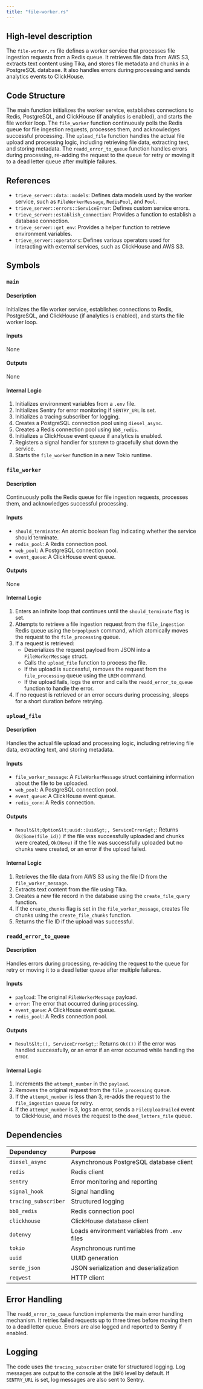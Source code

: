 ```yaml
---
title: "file-worker.rs"
---
```


## High-level description
The `file-worker.rs` file defines a worker service that processes file ingestion requests from a Redis queue. It retrieves file data from AWS S3, extracts text content using Tika, and stores file metadata and chunks in a PostgreSQL database. It also handles errors during processing and sends analytics events to ClickHouse.

## Code Structure
The main function initializes the worker service, establishes connections to Redis, PostgreSQL, and ClickHouse (if analytics is enabled), and starts the file worker loop. The `file_worker` function continuously polls the Redis queue for file ingestion requests, processes them, and acknowledges successful processing. The `upload_file` function handles the actual file upload and processing logic, including retrieving file data, extracting text, and storing metadata. The `readd_error_to_queue` function handles errors during processing, re-adding the request to the queue for retry or moving it to a dead letter queue after multiple failures.

## References
- `trieve_server::data::models`: Defines data models used by the worker service, such as `FileWorkerMessage`, `RedisPool`, and `Pool`.
- `trieve_server::errors::ServiceError`: Defines custom service errors.
- `trieve_server::establish_connection`: Provides a function to establish a database connection.
- `trieve_server::get_env`: Provides a helper function to retrieve environment variables.
- `trieve_server::operators`: Defines various operators used for interacting with external services, such as ClickHouse and AWS S3.

## Symbols

### `main`
#### Description
Initializes the file worker service, establishes connections to Redis, PostgreSQL, and ClickHouse (if analytics is enabled), and starts the file worker loop.

#### Inputs
None

#### Outputs
None

#### Internal Logic
1. Initializes environment variables from a `.env` file.
2. Initializes Sentry for error monitoring if `SENTRY_URL` is set.
3. Initializes a tracing subscriber for logging.
4. Creates a PostgreSQL connection pool using `diesel_async`.
5. Creates a Redis connection pool using `bb8_redis`.
6. Initializes a ClickHouse event queue if analytics is enabled.
7. Registers a signal handler for `SIGTERM` to gracefully shut down the service.
8. Starts the `file_worker` function in a new Tokio runtime.

### `file_worker`
#### Description
Continuously polls the Redis queue for file ingestion requests, processes them, and acknowledges successful processing.

#### Inputs
- `should_terminate`: An atomic boolean flag indicating whether the service should terminate.
- `redis_pool`: A Redis connection pool.
- `web_pool`: A PostgreSQL connection pool.
- `event_queue`: A ClickHouse event queue.

#### Outputs
None

#### Internal Logic
1. Enters an infinite loop that continues until the `should_terminate` flag is set.
2. Attempts to retrieve a file ingestion request from the `file_ingestion` Redis queue using the `brpoplpush` command, which atomically moves the request to the `file_processing` queue.
3. If a request is retrieved:
    - Deserializes the request payload from JSON into a `FileWorkerMessage` struct.
    - Calls the `upload_file` function to process the file.
    - If the upload is successful, removes the request from the `file_processing` queue using the `LREM` command.
    - If the upload fails, logs the error and calls the `readd_error_to_queue` function to handle the error.
4. If no request is retrieved or an error occurs during processing, sleeps for a short duration before retrying.

### `upload_file`
#### Description
Handles the actual file upload and processing logic, including retrieving file data, extracting text, and storing metadata.

#### Inputs
- `file_worker_message`: A `FileWorkerMessage` struct containing information about the file to be uploaded.
- `web_pool`: A PostgreSQL connection pool.
- `event_queue`: A ClickHouse event queue.
- `redis_conn`: A Redis connection.

#### Outputs
- `Result&lt;Option&lt;uuid::Uuid&gt;, ServiceError&gt;`: Returns `Ok(Some(file_id))` if the file was successfully uploaded and chunks were created, `Ok(None)` if the file was successfully uploaded but no chunks were created, or an error if the upload failed.

#### Internal Logic
1. Retrieves the file data from AWS S3 using the file ID from the `file_worker_message`.
2. Extracts text content from the file using Tika.
3. Creates a new file record in the database using the `create_file_query` function.
4. If the `create_chunks` flag is set in the `file_worker_message`, creates file chunks using the `create_file_chunks` function.
5. Returns the file ID if the upload was successful.

### `readd_error_to_queue`
#### Description
Handles errors during processing, re-adding the request to the queue for retry or moving it to a dead letter queue after multiple failures.

#### Inputs
- `payload`: The original `FileWorkerMessage` payload.
- `error`: The error that occurred during processing.
- `event_queue`: A ClickHouse event queue.
- `redis_pool`: A Redis connection pool.

#### Outputs
- `Result&lt;(), ServiceError&gt;`: Returns `Ok(())` if the error was handled successfully, or an error if an error occurred while handling the error.

#### Internal Logic
1. Increments the `attempt_number` in the `payload`.
2. Removes the original request from the `file_processing` queue.
3. If the `attempt_number` is less than 3, re-adds the request to the `file_ingestion` queue for retry.
4. If the `attempt_number` is 3, logs an error, sends a `FileUploadFailed` event to ClickHouse, and moves the request to the `dead_letters_file` queue.

## Dependencies
| Dependency | Purpose |
|:-----------|:--------|
| `diesel_async` | Asynchronous PostgreSQL database client |
| `redis` | Redis client |
| `sentry` | Error monitoring and reporting |
| `signal_hook` | Signal handling |
| `tracing_subscriber` | Structured logging |
| `bb8_redis` | Redis connection pool |
| `clickhouse` | ClickHouse database client |
| `dotenvy` | Loads environment variables from `.env` files |
| `tokio` | Asynchronous runtime |
| `uuid` | UUID generation |
| `serde_json` | JSON serialization and deserialization |
| `reqwest` | HTTP client |

## Error Handling
The `readd_error_to_queue` function implements the main error handling mechanism. It retries failed requests up to three times before moving them to a dead letter queue. Errors are also logged and reported to Sentry if enabled.

## Logging
The code uses the `tracing_subscriber` crate for structured logging. Log messages are output to the console at the `INFO` level by default. If `SENTRY_URL` is set, log messages are also sent to Sentry.
